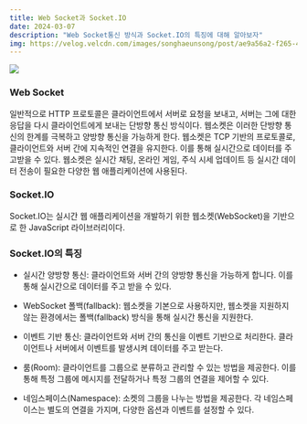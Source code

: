 ```yaml
---
title: Web Socket과 Socket.IO
date: 2024-03-07
description: "Web Socket통신 방식과 Socket.IO의 특징에 대해 알아보자"
img: https://velog.velcdn.com/images/songhaeunsong/post/ae9a56a2-f265-409d-9a82-0a6b4128e7cb/image.png
---
```


![](https://velog.velcdn.com/images/songhaeunsong/post/ae9a56a2-f265-409d-9a82-0a6b4128e7cb/image.png)

### Web Socket

일반적으로 HTTP 프로토콜은 클라이언트에서 서버로 요청을 보내고, 서버는 그에 대한 응답을 다시 클라이언트에게 보내는 단방향 통신 방식이다.
웹소켓은 이러한 단방향 통신의 한계를 극복하고 양방향 통신을 가능하게 한다.
웹소켓은 TCP 기반의 프로토콜로, 클라이언트와 서버 간에 지속적인 연결을 유지한다. 이를 통해 실시간으로 데이터를 주고받을 수 있다. 웹소켓은 실시간 채팅, 온라인 게임, 주식 시세 업데이트 등 실시간 데이터 전송이 필요한 다양한 웹 애플리케이션에 사용된다.

### Socket.IO

Socket.IO는 실시간 웹 애플리케이션을 개발하기 위한 웹소켓(WebSocket)을 기반으로 한 JavaScript 라이브러리이다.

### Socket.IO의 특징

- 실시간 양방향 통신: 클라이언트와 서버 간의 양방향 통신을 가능하게 합니다. 이를 통해 실시간으로 데이터를 주고 받을 수 있다.

- WebSocket 폴백(fallback): 웹소켓을 기본으로 사용하지만, 웹소켓을 지원하지 않는 환경에서는 폴백(fallback) 방식을 통해 실시간 통신을 지원한다.

- 이벤트 기반 통신: 클라이언트와 서버 간의 통신을 이벤트 기반으로 처리한다. 클라이언트나 서버에서 이벤트를 발생시켜 데이터를 주고 받는다.

- 룸(Room): 클라이언트를 그룹으로 분류하고 관리할 수 있는 방법을 제공한다. 이를 통해 특정 그룹에 메시지를 전달하거나 특정 그룹의 연결을 제어할 수 있다.

- 네임스페이스(Namespace): 소켓의 그룹을 나누는 방법을 제공한다. 각 네임스페이스는 별도의 연결을 가지며, 다양한 옵션과 이벤트를 설정할 수 있다.
